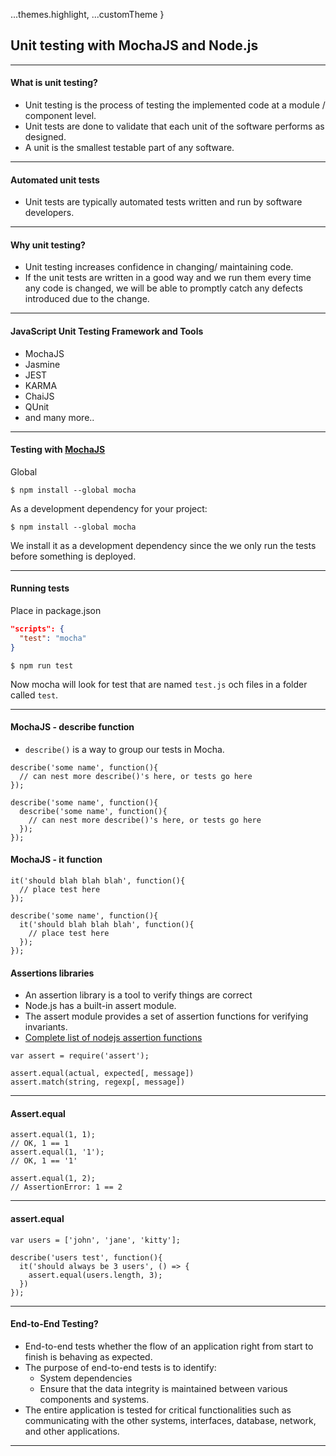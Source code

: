 
  ...themes.highlight,
  ...customTheme
}


## Unit testing with MochaJS and Node.js

---

#### What is unit testing?

* Unit testing is the process of testing the implemented code at a module / component level.
* Unit tests are done to validate that each unit of the software performs as designed.
* A unit is the smallest testable part of any software.

---

#### Automated unit tests

* Unit tests are typically automated tests written and run by software developers.

---

#### Why unit testing?

* Unit testing increases confidence in changing/ maintaining code.
* If the unit tests are written in a good way and we run them every time any code is changed, we will be able to promptly catch any defects introduced due to the change. 

---

#### JavaScript Unit Testing Framework and Tools
* MochaJS
* Jasmine
* JEST
* KARMA
* ChaiJS
* QUnit
* and many more..

---

#### Testing with [MochaJS](https://mochajs.org/)

Global
```
$ npm install --global mocha
```

As a development dependency for your project:
```
$ npm install --global mocha
```

We install it as a development dependency since the we only run the tests before something is deployed.

---

#### Running tests

Place in package.json
```JSON
"scripts": {
  "test": "mocha"
}
```

```Shell
$ npm run test
```

Now mocha will look for test that are named ```test.js``` och files in a folder called ```test```.

---

#### MochaJS - describe function

* ```describe()``` is a way to group our tests in Mocha.

```
describe('some name', function(){
  // can nest more describe()'s here, or tests go here
});
```

```
describe('some name', function(){
  describe('some name', function(){
    // can nest more describe()'s here, or tests go here
  });
});
```

#### MochaJS - it function

```
it('should blah blah blah', function(){
  // place test here
});
```

```
describe('some name', function(){
  it('should blah blah blah', function(){
    // place test here
  });
});
```

#### Assertions libraries

* An assertion library is a tool to verify things are correct 
* Node.js has a built-in assert module.
* The assert module provides a set of assertion functions for verifying invariants.
* [Complete list of nodejs assertion functions](https://nodejs.org/api/assert.html)

```
var assert = require('assert');
```

```
assert.equal(actual, expected[, message])
assert.match(string, regexp[, message])
```

---

#### Assert.equal

```
assert.equal(1, 1);
// OK, 1 == 1
assert.equal(1, '1');
// OK, 1 == '1'

assert.equal(1, 2);
// AssertionError: 1 == 2

```

---

#### assert.equal

```
var users = ['john', 'jane', 'kitty'];

describe('users test', function(){
  it('should always be 3 users', () => {
    assert.equal(users.length, 3);
  })
});
```

---

#### End-to-End Testing?

* End-to-end tests whether the flow of an application right from start to finish is behaving as expected. 
* The purpose of end-to-end tests is to identify:
   * System dependencies
   * Ensure that the data integrity is maintained between various components and systems.
* The entire application is tested for critical functionalities such as communicating with the other systems, interfaces, database, network, and other applications.

---